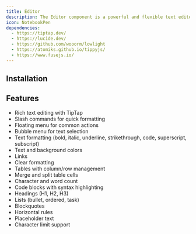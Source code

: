 ```yaml
---
title: Editor
description: The Editor component is a powerful and flexible text editor that allows you to create and edit rich text content.
icon: NotebookPen
dependencies:
  - https://tiptap.dev/
  - https://lucide.dev/
  - https://github.com/wooorm/lowlight
  - https://atomiks.github.io/tippyjs/
  - https://www.fusejs.io/
---
```


<Preview path="editor" />

## Installation

<Installer packageName="editor" />

## Features

- Rich text editing with TipTap
- Slash commands for quick formatting
- Floating menu for common actions
- Bubble menu for text selection
- Text formatting (bold, italic, underline, strikethrough, code, superscript, subscript)
- Text and background colors
- Links
- Clear formatting
- Tables with column/row management
- Merge and split table cells
- Character and word count
- Code blocks with syntax highlighting
- Headings (H1, H2, H3)
- Lists (bullet, ordered, task)
- Blockquotes
- Horizontal rules
- Placeholder text
- Character limit support
